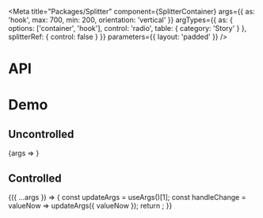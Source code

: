 
<Meta
  title="Packages/Splitter"
  component={SplitterContainer}
  args={{
    as: 'hook',
    max: 700,
    min: 200,
    orientation: 'vertical'
  }}
  argTypes={{
    as: { options: ['container', 'hook'], control: 'radio', table: { category: 'Story' } },
    splitterRef: { control: false }
  }}
  parameters={{ layout: 'padded' }}
/>

# API

<ArgsTable />

# Demo

## Uncontrolled

<Canvas>
  <Story name="Uncontrolled" argTypes={{ valueNow: { control: false } }}>
    {args => <SplitterStory {...args} />}
  </Story>
</Canvas>

## Controlled

<Canvas>
  <Story
    name="Controlled"
    args={{ valueNow: 200 }}
    argTypes={{ defaultValueNow: { control: false } }}
  >
    {({ ...args }) => {
      const updateArgs = useArgs()[1];
      const handleChange = valueNow => updateArgs({ valueNow });
      return <SplitterStory {...args} onChange={handleChange} />;
    }}
  </Story>
</Canvas>
